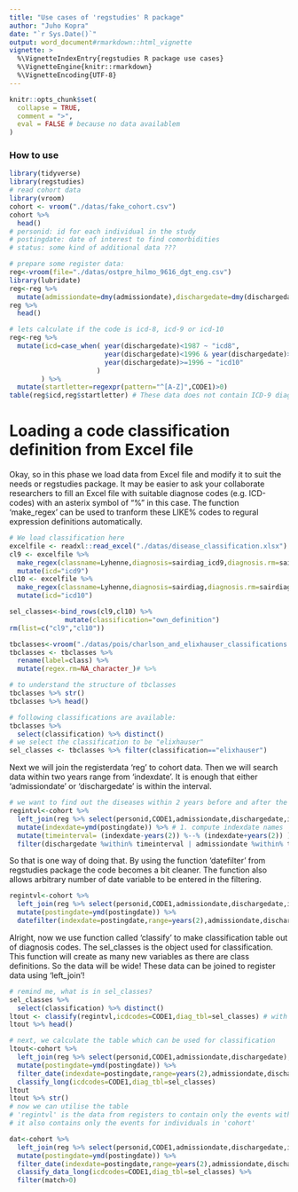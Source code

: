 ```yaml
---
title: "Use cases of 'regstudies' R package"
author: "Juho Kopra"
date: "`r Sys.Date()`"
output: word_document#rmarkdown::html_vignette
vignette: >
  %\VignetteIndexEntry{regstudies R package use cases}
  %\VignetteEngine{knitr::rmarkdown}
  %\VignetteEncoding{UTF-8}
---
```


```r
knitr::opts_chunk$set(
  collapse = TRUE,
  comment = ">",
  eval = FALSE # because no data availablem
)

```

### How to use

```r
library(tidyverse)
library(regstudies)
# read cohort data
library(vroom)
cohort <- vroom("./datas/fake_cohort.csv")
cohort %>%
  head()
# personid: id for each individual in the study
# postingdate: date of interest to find comorbidities
# status: some kind of additional data ???

# prepare some register data:
reg<-vroom(file="./datas/ostpre_hilmo_9616_dgt_eng.csv")
library(lubridate)
reg<-reg %>%
  mutate(admissiondate=dmy(admissiondate),dischargedate=dmy(dischargedate))
reg %>%
  head()

# lets calculate if the code is icd-8, icd-9 or icd-10
reg<-reg %>%
  mutate(icd=case_when( year(dischargedate)<1987 ~ "icd8",
                        year(dischargedate)<1996 & year(dischargedate)>=1987 ~ "icd9",
                        year(dischargedate)>=1996 ~ "icd10"
                      )
        ) %>%
  mutate(startletter=regexpr(pattern="^[A-Z]",CODE1)>0)
table(reg$icd,reg$startletter) # These data does not contain ICD-9 diagnostics codes. Only ICD-10.
```

# Loading a code classification definition from Excel file

Okay, so in this phase we load data from Excel file and modify it to suit the needs or regstudies package. It may be easier to ask your collaborate researchers to fill an Excel file with suitable diagnose codes (e.g. ICD-codes) with an asterix symbol of "\%" in this case. The function 'make_regex' can be used to tranform these LIKE\% codes to regural expression definitions automatically.
```r

# We load classification here
excelfile <- readxl::read_excel("./datas/disease_classification.xlsx")
cl9 <- excelfile %>%
  make_regex(classname=Lyhenne,diagnosis=sairdiag_icd9,diagnosis.rm=sairdiagpl_icd9) %>%
  mutate(icd="icd9")
cl10 <- excelfile %>%
  make_regex(classname=Lyhenne,diagnosis=sairdiag,diagnosis.rm=sairdiagpl) %>%
  mutate(icd="icd10")

sel_classes<-bind_rows(cl9,cl10) %>%
              mutate(classification="own_definition")
rm(list=c("cl9","cl10"))
```

```r

tbclasses<-vroom("./datas/pois/charlson_and_elixhauser_classifications.csv")
tbclasses <- tbclasses %>%
  rename(label=class) %>%
  mutate(regex.rm=NA_character_)# %>%

# to understand the structure of tbclasses
tbclasses %>% str()
tbclasses %>% head()

# following classifications are available:
tbclasses %>%
  select(classification) %>% distinct()
# we select the classification to be "elixhauser"
sel_classes <- tbclasses %>% filter(classification=="elixhauser")
```
Next we will join the registerdata 'reg' to cohort data. Then we will search data within two years range from 'indexdate'. It is enough that either 'admissiondate' or 'dischargedate' is within the interval.
```r
# we want to find out the diseases within 2 years before and after the study date 'postingdate'
regintvl<-cohort %>%
  left_join(reg %>% select(personid,CODE1,admissiondate,dischargedate,icd),by="personid") %>% # join the datas
  mutate(indexdate=ymd(postingdate)) %>% # 1. compute indexdate names 'indexdate'
  mutate(timeinterval= (indexdate-years(2)) %--% (indexdate+years(2)) ) %>% # 2. create an interval out of 'indexdate'
  filter(dischargedate %within% timeinterval | admissiondate %within% timeinterval) # 3. filtering
```
So that is one way of doing that. By using the function 'datefilter' from regstudies package the code becomes a bit cleaner. The function also allows arbitrary number of date variable to be entered in the filtering.
```r
regintvl<-cohort %>%
  left_join(reg %>% select(personid,CODE1,admissiondate,dischargedate,icd),by="personid") %>%
  mutate(postingdate=ymd(postingdate)) %>%
  datefilter(indexdate=postingdate,range=years(2),admissiondate,dischargedate) # filtering the diagnosis codes which are in the interval for each individual!
```
Alright, now we use function called 'classify' to make classification table out of diagnosis codes. The sel_classes is the object used for classification. This function will create as many new variables as there are class definitions. So the data will be wide! These data can be joined to register data using 'left_join'! 
```r
# remind me, what is in sel_classes?
sel_classes %>%
  select(classification) %>% distinct()
ltout <- classify(regintvl,icdcodes=CODE1,diag_tbl=sel_classes) # with exceptions
ltout %>% head()
```

```r
# next, we calculate the table which can be used for classification
ltout<-cohort %>%
  left_join(reg %>% select(personid,CODE1,admissiondate,dischargedate),by="personid") %>%
  mutate(postingdate=ymd(postingdate)) %>%
  filter_date(indexdate=postingdate,range=years(2),admissiondate,dischargedate) %>% # filterin the diagnosis codes which are in the interval for each individual!
  classify_long(icdcodes=CODE1,diag_tbl=sel_classes)
ltout
ltout %>% str()
# now we can utilise the table
# 'regintvl' is the data from registers to contain only the events withing +-2 year period interval
# it also contains only the events for individuals in 'cohort'

dat<-cohort %>%
  left_join(reg %>% select(personid,CODE1,admissiondate,dischargedate,icd),by="personid") %>%
  mutate(postingdate=ymd(postingdate)) %>%
  filter_date(indexdate=postingdate,range=years(2),admissiondate,dischargedate) %>%
  classify_data_long(icdcodes=CODE1,diag_tbl=sel_classes) %>%
  filter(match>0)


```
